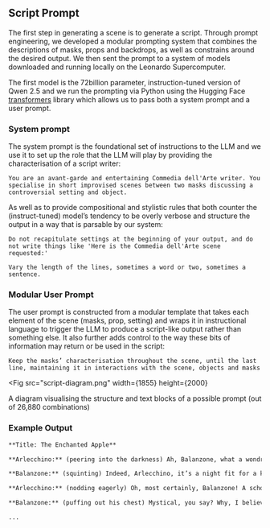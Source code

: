 
## Script Prompt

The first step in generating a scene is to generate a script. Through prompt engineering, we developed a modular prompting system that combines the descriptions of masks, props and backdrops, as well as constrains around the desired output. We then sent the prompt to a system of models downloaded and running locally on the Leonardo Supercomputer. 

The first model is the 72billion parameter, instruction-tuned version of Qwen 2.5 and we run the prompting via Python using the Hugging Face [transformers](https://huggingface.co/docs/transformers/main/en/index) library which allows us to pass both a system prompt and a user prompt.

### **System prompt**

The system prompt is the foundational set of instructions to the LLM and we use it to set up the role that the LLM will play by providing the characterisation of a script writer:

```
You are an avant-garde and entertaining Commedia dell'Arte writer. You specialise in short improvised scenes between two masks discussing a controversial setting and object.
```

As well as to provide compositional and stylistic rules that both counter the (instruct-tuned) model’s tendency to be overly verbose and structure the output in a way that is parsable by our system:

```
Do not recapitulate settings at the beginning of your output, and do not write things like 'Here is the Commedia dell'Arte scene requested:' 
```

```
Vary the length of the lines, sometimes a word or two, sometimes a sentence.
```

### **Modular User Prompt**

The user prompt is constructed from a modular template that takes each element of the scene (masks, prop, setting) and wraps it in instructional language to trigger the LLM to produce a script-like output rather than something else. It also further adds control to the way these bits of information may return or be used in the script:

```
Keep the masks’ characterisation throughout the scene, until the last line, maintaining it in interactions with the scene, objects and masks
```

<Fig
  src="script-diagram.png"
  width={1855}
  height={2000}
>
  A diagram visualising the structure and text blocks of a possible prompt (out of 26,880 combinations)
</Fig>

### Example Output

```markdown
**Title: The Enchanted Apple**

**Arlecchino:** (peering into the darkness) Ah, Balanzone, what a wondrous night! The moon casts its silvery glow upon these ancient stones.

**Balanzone:** (squinting) Indeed, Arlecchino, it’s a night fit for a king! Or perhaps a queen, if you prefer. (chuckles) But I suspect it’s more fitting for a scholar such as myself.

**Arlecchino:** (nodding eagerly) Oh, most certainly, Balanzone! A scholar of great repute, no doubt. What do you make of this cavern's reflections? They seem almost... mystical.

**Balanzone:** (puffing out his chest) Mystical, you say? Why, I believe we stand in the presence of a portal to another realm! (pauses) Or perhaps it’s just a very wet cave. But let’s not quibble over details.

...
```